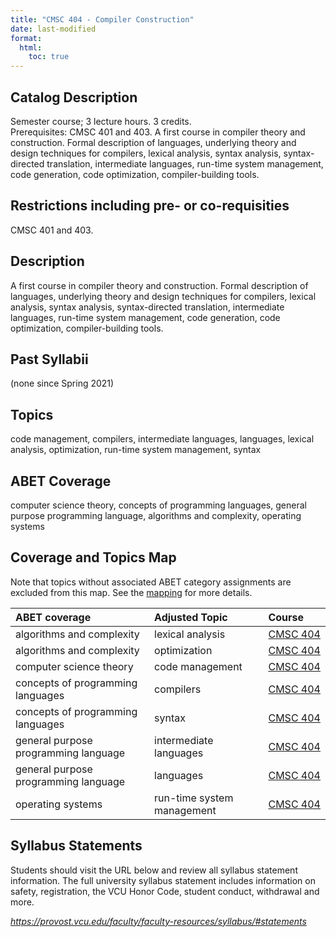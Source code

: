 ```yaml
---
title: "CMSC 404 - Compiler Construction"
date: last-modified
format:
  html:
    toc: true
---
```


## Catalog Description

Semester course; 3 lecture hours. 3 credits. Prerequisites: CMSC 401 and 403. A first course in compiler theory and construction. Formal description of languages, underlying theory and design techniques for compilers, lexical analysis, syntax analysis, syntax-directed translation, intermediate languages, run-time system management, code generation, code optimization, compiler-building tools.


## Restrictions including pre- or co-requisities
 
CMSC 401 and 403.

## Description

A first course in compiler theory and construction. Formal description of languages, underlying theory and design techniques for compilers, lexical analysis, syntax analysis, syntax-directed translation, intermediate languages, run-time system management, code generation, code optimization, compiler-building tools.

## Past Syllabii

(none since Spring 2021)

## Topics

code management, compilers, intermediate languages, languages, lexical analysis, optimization, run-time system management, syntax

## ABET Coverage

computer science theory, concepts of programming languages, general purpose programming language, algorithms and complexity, operating systems

## Coverage and Topics Map

Note that topics without associated ABET category assignments are excluded from this map.  See the [mapping](https://docs.google.com/spreadsheets/d/1qrN3L7eRLsM-aVMHYaLQN-FMYtrTJf0_h6dLKlUdPkk/edit#gid=338318647) for more details.

ABET coverage                         Adjusted Topic              Course
------------------------------------  --------------------------  ----------------------------------
algorithms and complexity             lexical analysis            <a href='CMSC404.qmd'>CMSC 404</a>
algorithms and complexity             optimization                <a href='CMSC404.qmd'>CMSC 404</a>
computer science theory               code management             <a href='CMSC404.qmd'>CMSC 404</a>
concepts of programming languages     compilers                   <a href='CMSC404.qmd'>CMSC 404</a>
concepts of programming languages     syntax                      <a href='CMSC404.qmd'>CMSC 404</a>
general purpose programming language  intermediate languages      <a href='CMSC404.qmd'>CMSC 404</a>
general purpose programming language  languages                   <a href='CMSC404.qmd'>CMSC 404</a>
operating systems                     run-time system management  <a href='CMSC404.qmd'>CMSC 404</a>


## Syllabus Statements

Students should visit the URL below and review all syllabus statement information. The full university syllabus statement includes information on safety, registration, the VCU Honor Code, student conduct, withdrawal and more.

*<https://provost.vcu.edu/faculty/faculty-resources/syllabus/#statements>*



